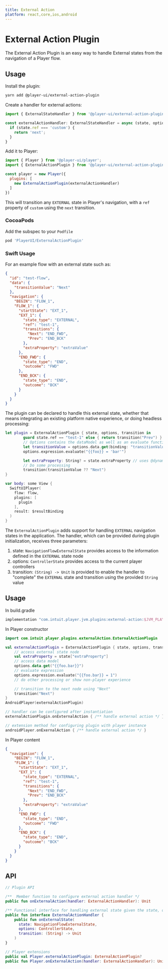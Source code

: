 ```yaml
---
title: External Action
platform: react,core,ios,android
---
```


# External Action Plugin

The External Action Plugin is an easy way to handle External states from the navigation of a Player flow. 

## Usage

<PlatformTabs>
  <core>

Install the plugin:

```bash
yarn add @player-ui/external-action-plugin
```

Create a handler for external actions:

```js
import { ExternalStateHandler } from '@player-ui/external-action-plugin';

const externalActionHandler: ExternalStateHandler = async (state, options) => {
  if (state.ref === 'custom') {
    return 'next';
  }
}
```

Add it to Player:

```js
import { Player } from '@player-ui/player';
import { ExternalActionPlugin } from '@player-ui/external-action-plugin';

const player = new Player({
  plugins: [
    new ExternalActionPlugin(externalActionHandler)
  ]
})
```

This will transition any `EXTERNAL` state in Player's navigation, with a `ref` property of `custom` using the `next` transition.

  </core>
  <ios>

### CocoaPods
Add the subspec to your `Podfile`

```ruby
pod 'PlayerUI/ExternalActionPlugin'
```

### Swift Usage

For an example flow with an external state such as:

```json
{
  "id": "test-flow",
  "data": {
    "transitionValue": "Next"
  },
  "navigation": {
    "BEGIN": "FLOW_1",
    "FLOW_1": {
      "startState": "EXT_1",
      "EXT_1": {
        "state_type": "EXTERNAL",
        "ref": "test-1",
        "transitions": {
          "Next": "END_FWD",
          "Prev": "END_BCK"
        },
        "extraProperty": "extraValue"
      },
      "END_FWD": {
        "state_type": "END",
        "outcome": "FWD"
      },
      "END_BCK": {
        "state_type": "END",
        "outcome": "BCK"
      }
    }
  }
}
```

The plugin can be declared to handle this external state, whether that means integrating an existing platform native experience, or doing headless processing:

```swift
let plugin = ExternalActionPlugin { state, options, transition in
		guard state.ref == "test-1" else { return transition("Prev") }
		// Options contains the dataModel as well as an evaluate function for expressions
		let transitionValue = options.data.get(binding: "transitionValue") as? String
		options.expression.evaluate("{{foo}} = 'bar'")

		let extraProperty: String? = state.extraProperty // uses @dynamicMemberLookup
		// Do some processing
		transition(transitionValue ?? "Next")
}

var body: some View {
  SwiftUIPlayer(
    flow: flow,
    plugins: [
      plugin
    ],
    result: $resultBinding
  )
}
```

  </ios>
  <android>

The `ExternalActionPlugin` adds support for handling `EXTERNAL` navigation states in the application. The handler, which can be provided during plugin initialization, receives three parameters:

1. state: `NavigationFlowExternalState` provides access to the information defined in the `EXTERNAL` state node
2. options: `ControllerState` provides access to the current player controllers
3. transition: `(String) -> Unit` is provided to enable the handler to "complete" the `EXTERNAL` state and transition using the provided `String` value

## Usage
In build.gradle
```kotlin
implementation "com.intuit.player.jvm.plugins:external-action:$JVM_PLAYER_VERSION"
```

In Player constructor
```kotlin
import com.intuit.player.plugins.externalAction.ExternalActionPlugin

val externalActionPlugin = ExternalActionPlugin { state, options, transition ->
    // access external state node
    val extraProperty = state["extraProperty"]
    // access data model
    options.data.get("{{foo.bar}}")
    // evaluate expression
    options.expression.evaluate("{{foo.bar}} = 1")
    // do other processing or show non-player experience

    // transition to the next node using "Next"
    transition("Next")
}
AndroidPlayer(externalActionPlugin)

// handler can be configured after instantiation
externalActionPlugin.onExternalAction { /** handle external action */ }

// extension method for configuring plugin with player instance
androidPlayer.onExernalAction { /** handle external action */ }
```

In Player content
```json
{
  "navigation": {
    "BEGIN": "FLOW_1",
    "FLOW_1": {
      "startState": "EXT_1",
      "EXT_1": {
        "state_type": "EXTERNAL",
        "ref": "test-1",
        "transitions": {
          "Next": "END_FWD",
          "Prev": "END_BCK"
        },
        "extraProperty": "extraValue"
      },
      "END_FWD": {
        "state_type": "END",
        "outcome": "FWD"
      },
      "END_BCK": {
        "state_type": "END",
        "outcome": "BCK"
      }
    }
  }
}
```

## API
```kotlin
// Plugin API

/**  Member function to configure external action handler */
public fun onExternalAction(handler: ExternalActionHandler): Unit

/** Functional interface for handling external state given the state, options controller and a transition function */
public fun interface ExternalActionHandler {
    public fun onExternalState(
      state: NavigationFlowExternalState, 
      options: ControllerState, 
      transition: (String) -> Unit
    )
}

// Player extensions
public val Player.externalActionPlugin: ExternalActionPlugin?
public fun Player.onExternalAction(handler: ExternalActionHandler): Unit
```

  </android>
</PlatformTabs>